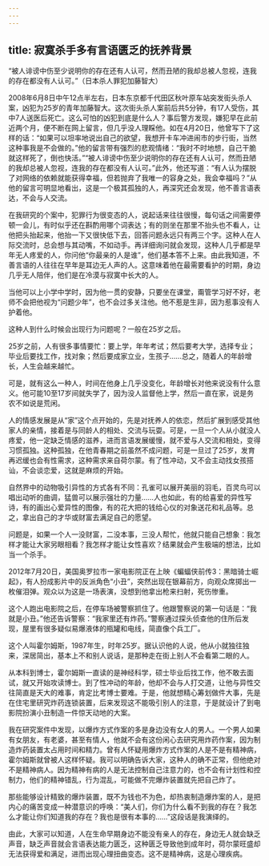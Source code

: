 ```yaml
---
---
---
```

title: 寂寞杀手多有言语匮乏的抚养背景
---




“被人诽谤中伤至少说明你的存在还有人认可，然而丑陋的我却总被人忽视，连我的存在都没有人认可。”（日本杀人罪犯加藤智大）

2008年6月8日中午12点半左右，日本东京都千代田区秋叶原车站突发街头杀人案，凶犯为25岁的青年加藤智大。这次街头杀人案前后共5分钟，有17人受伤，其中7人送医后死亡。这么可怕的凶犯到底是什么人？事后警方发现，嫌犯早在此前近两个月，便不断在网上留言，但几乎没人理睬他。如在4月20日，他曾写下了这样的话：“如果可以坦率地说出自己的欲望，我想开卡车冲进闹市的步行街，当然这种事我是不会做的。”他的留言带有强烈的悲观情绪：“我时不时地想，自己干脆就这样死了，倒也快活。”“被人诽谤中伤至少说明你的存在还有人认可，然而丑陋的我却总被人忽视，连我的存在都没有人认可。”此外，他还写道：“有人认为摆脱了对网络的依赖就能获得幸福，但若抛弃了我唯一的容身之处，我会幸福吗？”从他的留言可明显地看出，这是一个极其孤独的人，再深究还会发现，他不善言语表达，不会与人交流。

在我研究的个案中，犯罪行为很变态的人，说起话来往往很慢，每句话之间需要停顿一会儿，有时似乎还在斟酌用哪个词表达；有的则坐在那里不抬头也不看人，让他把头抬起来，他抬一下又很快低下去，回答问题永远只有两三个字。这种人在人际交流时，总会想与其动嘴，不如动手。再详细询问就会发现，这种人几乎都是早年无人疼爱的人，你问他“你最亲的人是谁”，他们基本答不上来。由此我知道，不善言语的人往往在早年是耳边无人声的人。这意味着他在最需要看护的时期，身边几乎无人陪伴，他们是在冷漠与寂寞中长大的人。

当他可以上小学中学时，因为他一贯的安静，只要坐在课堂，甭管学习好不好，老师不会把他视为“问题少年”，也不会过多关注他。他不惹是生非，因为惹事没有人护着他。

这种人到什么时候会出现行为问题呢？一般在25岁之后。

25岁之前，人有很多事情要忙：要上学，年年考试；然后要考大学，选择专业；毕业后要找工作，找对象；然后要成家立业，生孩子……总之，随着人的年龄增长，人生会越来越忙。

可是，就有这么一种人，时间在他身上几乎没变化，年龄增长对他来说没有什么意义。他可能10至17岁间就失学了，因为没人监督他上学，然后一直在家，说是务农不如说是荒闲。

人的情感发展是从“家”这个点开始的，先是对抚养人的依恋，然后扩展到感受其他家人的亲情，接着是与同龄人的相处、交流与玩耍。可是，一旦一个人从小就没人疼爱，他一定缺乏情感的滋养，进而言语发展缓慢，就不爱与人交流和相处，变得习惯孤独。这种孤独，在他青春期之前虽然不成问题，可是一旦过了25岁，发育再迟缓也会有性需求，这种需求来自荷尔蒙。有了性冲动，又不会主动找女孩搭讪，不会谈恋爱，这就是麻烦的开始。

自然界中的动物吸引异性的方式各有不同：孔雀可以展开美丽的羽毛，百灵鸟可以唱出动听的曲调，猛兽可以展示强壮的力量……人也如此，有的给喜爱的异性写诗，有的画出心爱异性的图像，有的花大把的钱给心仪的对象送花和礼品等。总之，拿出自己的才华或财富去满足自己的愿望。

问题是，如果一个人一没财富，二没本事，三没人帮忙，他就只能自己想象：我怎样才能让大家另眼相看？我怎样才能让女性喜欢？结果就会产生极端的想法，比如当一个杀手。

2012年7月20日，美国奥罗拉市一家电影院正在上映《蝙蝠侠前传3：黑暗骑士崛起》，有人扮成影片中的反派角色“小丑”，突然出现在银幕前方，向观众席掷出一枚催泪弹。观众以为这是一场表演，没想到他拿出枪来扫射，死伤惨重。

这个人跑出电影院之后，在停车场被警察抓住了。他跟警察说的第一句话是：“我就是小丑。”他还告诉警察：“我家里还有炸药。”警察通过探头侦查他的住所后发现，屋里有很多疑似易爆液体的瓶罐和电线，简直像个兵工厂。

这个人叫霍尔姆斯，1987年生，时年25岁。据认识他的人说，他从小就独往独来，深居简出，基本上不和别人说话，是那种走在街上别人不会看第二眼的人。

从本科到博士，霍尔姆斯一直读的是神经科学，硕士毕业后找工作，他不敢去面试，就又开始攻读博士。到了性冲动的年龄，他却不会与人打交道，让他与异性交往简直是天大的难事，肯定比考博士要难。于是，他就想精心筹划做件大事，先是在住宅里研究炸药连锁装置，后来发现这不能吸引别人的注意，于是就设计了到电影院扮演小丑制造一件惊天动地的大案。

我在研究案件中发现，以爆炸方式作案的多是身边没有女人的男人。一个男人如果有女朋友，有老婆，甚至有情人，他就不会有这份闲心去研究用炸药作案，因为制造炸药装置太占用时间和精力。曾有人怀疑用爆炸方式作案的人是不是有精神病，霍尔姆斯就曾被人这样怀疑。我可以明确告诉大家，这种人的确不正常，但他绝对不是精神病人。因为精神有病的人是无法控制自己注意力的，也不会有计划性和控制力，他们的精神错乱，行为混乱，可能做不完爆炸装置就先把自己炸了。

那些能够设计精致的爆炸装置，既不为钱也不为色，却热衷制造爆炸案的人，是把内心的痛苦变成一种潜意识的呼唤：“美人们，你们为什么看不到我的存在？我怎么才能让你们知道我的存在？我也是很有本事的……”这段话是我演绎的。

由此，大家可以知道，人在生命早期身边不能没有亲人的存在，身边无人就会缺乏声音，缺乏声音就会言语表达能力匮乏，这种匮乏导致他到成年时，荷尔蒙旺盛却无法获得爱和满足，进而出现心理扭曲变态。这不是精神病，这是心理疾病。